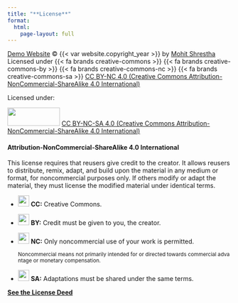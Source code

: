 ```yaml
---
title: "**License**"
format:
  html:
    page-layout: full
---
```


[Demo Website](https://mohitshrestha.github.io/demo_website) © {{< var website.copyright_year >}} by [Mohit Shrestha](https://mohitshrestha.com.np/) <br> Licensed under {{< fa brands creative-commons >}} {{< fa brands creative-commons-by >}} {{< fa brands creative-commons-nc >}} {{< fa brands creative-commons-sa >}} [CC BY-NC 4.0 (Creative Commons Attribution-NonCommercial-ShareAlike 4.0 International)](https://creativecommons.org/licenses/by-nc-sa/4.0/)

Licensed under:

<img src="https://mirrors.creativecommons.org/presskit/buttons/88x31/png/by-nc-sa.png" width="118" height="41"/> [CC BY-NC-SA 4.0 (Creative Commons Attribution-NonCommercial-ShareAlike 4.0 International)](https://creativecommons.org/licenses/by-nc-sa/4.0/)

#### **Attribution-NonCommercial-ShareAlike 4.0 International**

This license requires that reusers give credit to the creator. It allows reusers to distribute, remix, adapt, and build upon the material in any medium or format, for noncommercial purposes only. If others modify or adapt the material, they must license the modified material under identical terms.

-   <img src="https://mirrors.creativecommons.org/presskit/icons/cc.svg" width="25"/> **CC:** Creative Commons.

-   <img src="https://mirrors.creativecommons.org/presskit/icons/by.svg" width="25"/> **BY:** Credit must be given to you, the creator.

-   <img src="https://mirrors.creativecommons.org/presskit/icons/nc.svg" width="25"/> **NC:** Only noncommercial use of your work is permitted.

    ~Noncommercial means not primarily intended for or directed towards commercial advantage or monetary compensation.~

-   <img src="https://mirrors.creativecommons.org/presskit/icons/sa.svg" width="25"/> **SA:** Adaptations must be shared under the same terms.

[**See the License Deed**](http://creativecommons.org/licenses/by-nc-sa/4.0/)
